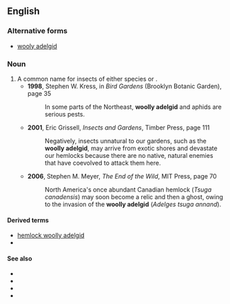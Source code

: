 ==English==
{{rfi}}
{{wikispecies|Adelges}}
===Alternative forms===
*[[wooly adelgid]]

===Noun===
{{en-noun|head=[[woolly]] [[adelgid]]}}

# A common name for insects of either species {{taxlink|Adelges piceae|species}} or {{taxlink|Adelges tsugae|species}}.
#*'''1998''', Stephen W. Kress, in ''Bird Gardens'' (Brooklyn Botanic Garden), page 35
#*:In some parts of the Northeast, '''woolly adelgid'''<!--sic--> and aphids are serious pests.
#*'''2001''', Eric Grissell, ''Insects and Gardens'', Timber Press, page 111
#*:Negatively, insects unnatural to our gardens, such as the '''woolly adelgid''', may arrive from exotic shores and devastate our hemlocks because there are no native, natural enemies that have coevolved to attack them here.
#*'''2006''', Stephen M. Meyer, ''The End of the Wild'', MIT Press, page 70
#*:North America's once abundant Canadian hemlock (''Tsuga canadensis'') may soon become a relic and then a ghost, owing to the invasion of the '''woolly adelgid''' (''Adelges tsuga<!--sic--> annand'').

====Derived terms====
*[[hemlock woolly adelgid]]
*{{vern|balsam woolly adelgid|pedia=1}}

====See also====
*{{pedialite|Balsam woolly adelgid}}
*{{specieslite|Adelges piceae}}
*{{pedialite|Hemlock woolly adelgid}}
*{{specieslite|Adelges tsugae}}